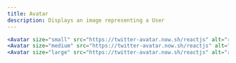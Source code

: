```yaml
---
title: Avatar
description: Displays an image representing a User
---
```



<ExampleWrapper>
  <Avatar
    size="small"
    marginRight={3}
    src="https://twitter-avatar.now.sh/reactjs"
    alt="react"
  />
  <Avatar
    size="medium"
    marginRight={3}
    src="https://twitter-avatar.now.sh/reactjs"
    alt="react"
  />
  <Avatar
    size="large"
    src="https://twitter-avatar.now.sh/reactjs"
    alt="react"
  />
</ExampleWrapper>

```jsx
<Avatar size="small" src="https://twitter-avatar.now.sh/reactjs" alt="react" />
<Avatar size="medium" src="https://twitter-avatar.now.sh/reactjs" alt="react" />
<Avatar size="large" src="https://twitter-avatar.now.sh/reactjs" alt="react" />
```
